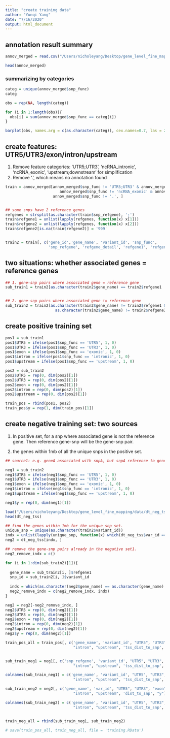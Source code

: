 ```yaml
---
title: "create training data"
author: "Yunqi Yang"
date: "7/16/2020"
output: html_document
---
```



## annotation result summary
```r

annov_merged = read.csv("/Users/nicholeyang/Desktop/gene_level_fine_mapping/data/dt_annov_merged.csv")

```

```r

head(annov_merged)

```


### summarizing by categories
```r

categ = unique(annov_merged$snp_func)
categ

```

```r
obs = rep(NA, length(categ))

for (i in 1:length(obs)){
  obs[i] = sum(annov_merged$snp_func == categ[i])
}

barplot(obs, names.arg = c(as.character(categ)), cex.names=0.7, las = 2, ylab = 'counts')
```


## create features: UTR5/UTR3/exon/intron/upstream

1. Remove feature categories: 'UTR5;UTR3', 'ncRNA_intronic', 'ncRNA_exonic', 'upstream;downstream' for simplification
2. Remove '.', which means no annotation found 
```r

train = annov_merged[annov_merged$snp_func != 'UTR5;UTR3' & annov_merged$snp_func != 'ncRNA_intronic' &
                        annov_merged$snp_func != 'ncRNA_exonic' & annov_merged$snp_func != 'upstream;downstream' &
                     annov_merged$snp_func != '.', ]


## some snps have 2 reference genes 
refgenes = strsplit(as.character(train$snp_refgene), ';')   
train$refgene1 = unlist(lapply(refgenes, function(x) x[1]))
train$refgene2 = unlist(lapply(refgenes, function(x) x[2]))
train$refgene2[is.na(train$refgene2)] = '999'


train2 = train[, c('gene_id','gene_name', 'variant_id', 'snp_func', 
                   'snp_refgene', 'refgene_detail', 'refgene1', 'refgene2', 'tss_dist_to_snp')]


```

## two situations: whether associated genes = reference genes 
```r

## 1. gene-snp pairs where associated gene = reference gene
sub_train1 = train2[as.character(train2$gene_name) == train2$refgene1 | as.character(train2$gene_name) == train2$refgene2, ]


## 2. gene-snp pairs where associated gene != reference gene
sub_train2 = train2[as.character(train2$gene_name) != train2$refgene1 & 
                      as.character(train2$gene_name) != train2$refgene2, ]


```


## create positive training set
```r

pos1 = sub_train1
pos1$UTR5 = ifelse(pos1$snp_func == 'UTR5', 1, 0)
pos1$UTR3 = ifelse(pos1$snp_func == 'UTR3', 1, 0)
pos1$exon = ifelse(pos1$snp_func == 'exonic', 1, 0)
pos1$intron = ifelse(pos1$snp_func == 'intronic', 1, 0)
pos1$upstream = ifelse(pos1$snp_func == 'upstream', 1, 0)

pos2 = sub_train2
pos2$UTR5 = rep(0, dim(pos2)[1])
pos2$UTR3 = rep(0, dim(pos2)[1])
pos2$exon = rep(0, dim(pos2)[1])
pos2$intron = rep(0, dim(pos2)[1])
pos2$upstream = rep(0, dim(pos2)[1])

train_pos = rbind(pos1, pos2)
train_pos$y = rep(1, dim(train_pos)[1])
```




## create negative training set: two sources 

1. In positive set, for a snp where associated gene is not the reference gene. Then reference gene-snp will be the gene-snp pair. 

2. the genes within 1mb of all the unique snps in the positive set. 

```r

## source1: e.g. geneA associated with snpA, but snpA reference to geneB. geneB-snpA is a negative gene-snp pair here

neg1 = sub_train2
neg1$UTR5 = ifelse(neg1$snp_func == 'UTR5', 1, 0)
neg1$UTR3 = ifelse(neg1$snp_func == 'UTR3', 1, 0)
neg1$exon = ifelse(neg1$snp_func == 'exonic', 1, 0)
neg1$intron = ifelse(neg1$snp_func == 'intronic', 1, 0)
neg1$upstream = ifelse(neg1$snp_func == 'upstream', 1, 0)

neg1$y = rep(0, dim(neg1)[1])
```


```r

load("/Users/nicholeyang/Desktop/gene_level_fine_mapping/data/dt_neg_tss.RData")
head(dt_neg_tss)

```


```r


## find the genes within 1mb for the unique snp set. 
unique_snp = unique(as.character(train2$variant_id))
indx = unlist(lapply(unique_snp, function(x) which(dt_neg_tss$var_id == x)))
neg2 = dt_neg_tss[indx, ]

```



```r

## remove the gene-snp pairs already in the negative set1. 
neg2_remove_indx = c()

for (i in 1:dim(sub_train2)[1]){
  
  gene_name = sub_train2[i, ]$refgene1
  snp_id = sub_train2[i, ]$variant_id
  
  indx = which(as.character(neg2$gene_name) == as.character(gene_name) & as.character(neg2$var_id) == as.character(snp_id))
  neg2_remove_indx = c(neg2_remove_indx, indx)
}

```


```r

neg2 = neg2[-neg2_remove_indx, ]
neg2$UTR5 = rep(0, dim(neg2)[1])
neg2$UTR3 = rep(0, dim(neg2)[1])
neg2$exon = rep(0, dim(neg2)[1])
neg2$intron = rep(0, dim(neg2)[1])
neg2$upstream = rep(0, dim(neg2)[1])
neg2$y = rep(0, dim(neg2)[1])

```

```r

train_pos_all = train_pos[, c('gene_name', 'variant_id', "UTR5", "UTR3", "exon", 
                              "intron", "upstream", 'tss_dist_to_snp', "y")]


sub_train_neg1 = neg1[, c('snp_refgene', 'variant_id', "UTR5", "UTR3", "exon", 
                              "intron", "upstream", 'tss_dist_to_snp', "y")]

colnames(sub_train_neg1) = c('gene_name', 'variant_id', "UTR5", "UTR3", "exon", 
                              "intron", "upstream", 'tss_dist_to_snp', "y")

sub_train_neg2 = neg2[, c('gene_name', 'var_id', "UTR5", "UTR3", "exon", 
                              "intron", "upstream", 'dist_to_snp', "y")]

colnames(sub_train_neg2) = c('gene_name', 'variant_id', "UTR5", "UTR3", "exon", 
                              "intron", "upstream", 'tss_dist_to_snp', "y")


train_neg_all = rbind(sub_train_neg1, sub_train_neg2)

# save(train_pos_all, train_neg_all, file = 'training.RData')
```




